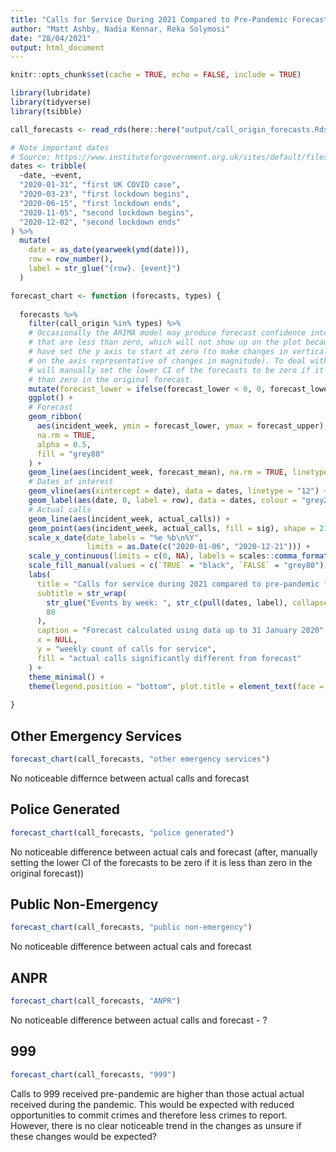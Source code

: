 ```yaml
---
title: "Calls for Service During 2021 Compared to Pre-Pandemic Forecast - Call Origin"
author: "Matt Ashby, Nadia Kennar, Reka Solymosi"
date: "28/04/2021"
output: html_document
---
```


```r
knitr::opts_chunk$set(cache = TRUE, echo = FALSE, include = TRUE)

library(lubridate)
library(tidyverse)
library(tsibble)
```


```r
call_forecasts <- read_rds(here::here("output/call_origin_forecasts.Rds"))

# Note important dates
# Source: https://www.instituteforgovernment.org.uk/sites/default/files/timeline-lockdown-web.pdf
dates <- tribble(
  ~date, ~event,
  "2020-01-31", "first UK COVID case",
  "2020-03-23", "first lockdown begins",
  "2020-06-15", "first lockdown ends",
  "2020-11-05", "second lockdown begins",
  "2020-12-02", "second lockdown ends"
) %>% 
  mutate(
    date = as_date(yearweek(ymd(date))), 
    row = row_number(),
    label = str_glue("{row}. {event}")
  )
```



```r
forecast_chart <- function (forecasts, types) {
  
  forecasts %>% 
    filter(call_origin %in% types) %>% 
    # Occasionally the ARIMA model may produce forecast confidence intervals
    # that are less than zero, which will not show up on the plot because we
    # have set the y axis to start at zero (to make changes in vertical position
    # on the axis representative of changes in magnitude). To deal with this we
    # will manually set the lower CI of the forecasts to be zero if it is less
    # than zero in the original forecast.
    mutate(forecast_lower = ifelse(forecast_lower < 0, 0, forecast_lower)) %>% 
    ggplot() +
    # Forecast
    geom_ribbon(
      aes(incident_week, ymin = forecast_lower, ymax = forecast_upper), 
      na.rm = TRUE,
      alpha = 0.5, 
      fill = "grey80"
    ) +
    geom_line(aes(incident_week, forecast_mean), na.rm = TRUE, linetype = "22") +
    # Dates of interest
    geom_vline(aes(xintercept = date), data = dates, linetype = "12") +
    geom_label(aes(date, 0, label = row), data = dates, colour = "grey20") +
    # Actual calls
    geom_line(aes(incident_week, actual_calls)) +
    geom_point(aes(incident_week, actual_calls, fill = sig), shape = 21) +
    scale_x_date(date_labels = "%e %b\n%Y", 
                 limits = as.Date(c("2020-01-06", "2020-12-21"))) +
    scale_y_continuous(limits = c(0, NA), labels = scales::comma_format()) +
    scale_fill_manual(values = c(`TRUE` = "black", `FALSE` = "grey80")) +
    labs(
      title = "Calls for service during 2021 compared to pre-pandemic forecast",
      subtitle = str_wrap(
        str_glue("Events by week: ", str_c(pull(dates, label), collapse = "; ")), 
        80
      ),
      caption = "Forecast calculated using data up to 31 January 2020",
      x = NULL,
      y = "weekly count of calls for service",
      fill = "actual calls significantly different from forecast"
    ) +
    theme_minimal() +
    theme(legend.position = "bottom", plot.title = element_text(face = "bold"))
  
}
```





## Other Emergency Services 

```r
forecast_chart(call_forecasts, "other emergency services")
```


No noticeable differnce between actual calls and forecast 


## Police Generated

```r
forecast_chart(call_forecasts, "police generated")
```

No noticeable difference between actual cals and forecast (after, manually setting the lower CI of the forecasts to be zero if it is less than zero in the original forecast))




## Public Non-Emergency 

```r
forecast_chart(call_forecasts, "public non-emergency")
```

No noticeable difference between actual cals and forecast


## ANPR

```r
forecast_chart(call_forecasts, "ANPR")
```

No noticeable difference between actual calls and forecast - ?



## 999

```r
forecast_chart(call_forecasts, "999")
```








Calls to 999 received pre-pandemic are higher than those actual actual received during the pandemic. This would be expected with reduced opportunities to commit crimes and therefore less crimes to report. However, there is no clear noticeable trend in the changes as unsure if these changes would be expected?















